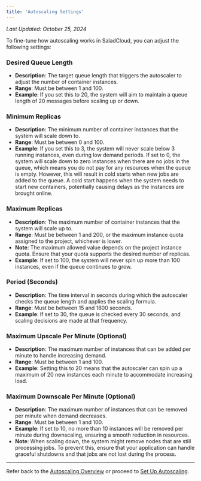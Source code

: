 ```yaml
---
title: 'Autoscaling Settings'
---
```


_Last Updated: October 25, 2024_

To fine-tune how autoscaling works in SaladCloud, you can adjust the following settings:

### **Desired Queue Length**

- **Description**: The target queue length that triggers the autoscaler to adjust the number of container instances.
- **Range**: Must be between 1 and 100.
- **Example**: If you set this to 20, the system will aim to maintain a queue length of 20 messages before scaling up or
  down.

### **Minimum Replicas**

- **Description**: The minimum number of container instances that the system will scale down to.
- **Range**: Must be between 0 and 100.
- **Example**: If you set this to 3, the system will never scale below 3 running instances, even during low demand
  periods. If set to 0, the system will scale down to zero instances when there are no jobs in the queue, which means
  you do not pay for any resources when the queue is empty. However, this will result in cold starts when new jobs are
  added to the queue. A cold start happens when the system needs to start new containers, potentially causing delays as
  the instances are brought online.

### **Maximum Replicas**

- **Description**: The maximum number of container instances that the system will scale up to.
- **Range**: Must be between 1 and 200, or the maximum instance quota assigned to the project, whichever is lower.
- **Note**: The maximum allowed value depends on the project instance quota. Ensure that your quota supports the desired
  number of replicas.
- **Example**: If set to 100, the system will never spin up more than 100 instances, even if the queue continues to
  grow.

### **Period (Seconds)**

- **Description**: The time interval in seconds during which the autoscaler checks the queue length and applies the
  scaling formula.
- **Range**: Must be between 15 and 1800 seconds.
- **Example**: If set to 30, the queue is checked every 30 seconds, and scaling decisions are made at that frequency.

### **Maximum Upscale Per Minute (Optional)**

- **Description**: The maximum number of instances that can be added per minute to handle increasing demand.
- **Range**: Must be between 1 and 100.
- **Example**: Setting this to 20 means that the autoscaler can spin up a maximum of 20 new instances each minute to
  accommodate increasing load.

### **Maximum Downscale Per Minute (Optional)**

- **Description**: The maximum number of instances that can be removed per minute when demand decreases.
- **Range**: Must be between 1 and 100.
- **Example**: If set to 10, no more than 10 instances will be removed per minute during downscaling, ensuring a smooth
  reduction in resources.
- **Note**: When scaling down, the system might remove nodes that are still processing jobs. To prevent this, ensure
  that your application can handle graceful shutdowns and that jobs are not lost during the process.

---

Refer back to the [Autoscaling Overview](/container-engine/explanation/autoscaling/autoscaling) or proceed to
[Set Up Autoscaling](/container-engine/how-to-guides/autoscaling/enable-autoscaling).
